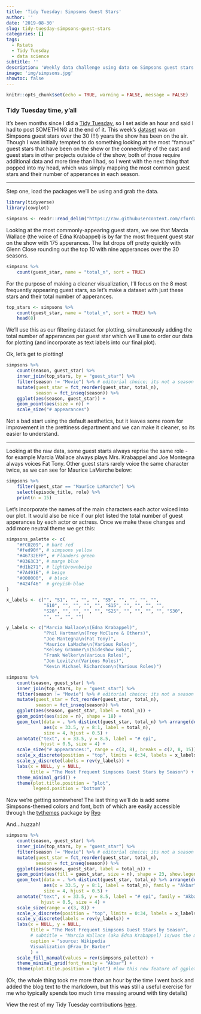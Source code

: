 ```yaml
---
title: 'Tidy Tuesday: Simpsons Guest Stars'
author: ''
date: '2019-08-30'
slug: tidy-tuesday-simpsons-guest-stars
categories: []
tags:
  - Rstats
  - Tidy Tuesday
  - data science
subtitle: ''
description: 'Weekly data challenge using data on Simpsons guest stars'
image: 'img/simpsons.jpg'
showtoc: false
---
```


```r
knitr::opts_chunk$set(echo = TRUE, warning = FALSE, message = FALSE)
```

### Tidy Tuesday time, y'all

It's been months since I did a [Tidy Tuesday](https://github.com/rfordatascience/tidytuesday), so I set aside an hour and said I had to post SOMETHING at the end of it. This week's [dataset](https://github.com/rfordatascience/tidytuesday/tree/master/data/2019/2019-08-27) was on Simpsons guest stars over the 30 (!!!) years the show has been on the air. Though I was initially tempted to do something looking at the most "famous" guest stars that have been on the show or the connectivity of the cast and guest stars in other projects outside of the show, both of those require additional data and more time than I had, so I went with the next thing that popped into my head, which was simply mapping the most common guest stars and their number of apperances in each season. 

***

Step one, load the packages we'll be using and grab the data.

```r
library(tidyverse)
library(cowplot)

simpsons <- readr::read_delim("https://raw.githubusercontent.com/rfordatascience/tidytuesday/master/data/2019/2019-08-27/simpsons-guests.csv", delim = "|", quote = "")
```

Looking at the most commonly-appearing guest stars, we see that Marcia Wallace (the voice of Edna Krabappel) is by far the most frequent guest star on the show with 175 apperances. The list drops off pretty quickly with Glenn Close rounding out the top 10 with nine apperances over the 30 seasons.

```r
simpsons %>% 
    count(guest_star, name = "total_n", sort = TRUE)
```

For the purpose of making a cleaner visualization, I'll focus on the 8 most frequently appearing guest stars, so let's make a dataset with just these stars and their total number of apperances. 

```r
top_stars <- simpsons %>% 
    count(guest_star, name = "total_n", sort = TRUE) %>% 
    head(8) 
```

We'll use this as our filtering dataset for plotting, simultaneously adding the total number of apperances per guest star which we'll use to order our data for plotting (and incorporate as text labels into our final plot). 

Ok, let's get to plotting! 

```r
simpsons %>%
    count(season, guest_star) %>%
    inner_join(top_stars, by = "guest_star") %>% 
    filter(season != "Movie") %>% # editorial choice; its not a season
    mutate(guest_star = fct_reorder(guest_star, total_n),
           season = fct_inseq(season)) %>% 
    ggplot(aes(season, guest_star)) +
    geom_point(aes(size = n)) +
    scale_size("# appearances")
```

Not a bad start using the default aesthetics, but it leaves some room for improvement in the prettiness department and we can make it cleaner, so its easier to understand.

***

Looking at the raw data, some guest starts always reprise the same role - for example Marcia Wallace always plays Mrs. Krabappel and Joe Montegna always voices Fat Tony. Other guest stars rarely voice the same character twice, as we can see for Maurice LaMarche below:

```r
simpsons %>%
    filter(guest_star == "Maurice LaMarche") %>% 
    select(episode_title, role) %>% 
    print(n = 15)
```

Let's incorporate the names of the main characters each actor voiced into our plot. It would also be nice if our plot listed the total number of guest apperances by each actor or actress. Once we make these changes and add more neutral theme we get this:

```r
simpsons_palette <- c(
    "#FC0209", # bart red
    "#fed90f", # simpsons yellow
    "#46732EFF", # Flanders green 
    "#0363C3", # marge blue
    "#d1b271", # lightbrownbeige
    "#7A491E", # beige 
    "#000000",  # black
    "#424f46"  # greyish-blue
)

x_labels <- c("", "S1", "", "", "", "S5", "", "", "", "",
              "S10", "", "", "", "", "S15", "", "", "", "",
              "S20", "", "", "", "", "S25", "", "", "", "", "S30",
              "", "", "", "")

y_labels <- c("Marcia Wallace\n(Edna Krabappel)", 
              "Phil Hartman\n(Troy McClure & Others)",
              "Joe Mantegna\n(Fat Tony)",
              "Maurice LaMache\n(Various Roles)",
              "Kelsey Grammer\n(Sideshow Bob)", 
              "Frank Welker\n(Various Roles)",
              "Jon Lovitz\n(Various Roles)",
              "Kevin Michael Richardson\n(Various Roles)")
```

```r
simpsons %>%
    count(season, guest_star) %>%
    inner_join(top_stars, by = "guest_star") %>% 
    filter(season != "Movie") %>% # editorial choice; its not a season
    mutate(guest_star = fct_reorder(guest_star, total_n),
           season = fct_inseq(season)) %>%  
    ggplot(aes(season, guest_star, label = total_n)) +
    geom_point(aes(size = n), shape = 18) +
    geom_text(data = . %>% distinct(guest_star, total_n) %>% arrange(desc(total_n)),
              aes(x = 33.5, y = 8:1, label = total_n),
              size = 4, hjust = 0.5) +
    annotate("text", x = 33.5, y = 8.5, label = "# epi", 
             hjust = 0.5, size = 4) +
    scale_size("# appearances:", range = c(3, 8), breaks = c(2, 8, 15)) +
    scale_x_discrete(position = "top", limits = 0:34, labels = x_labels) +
    scale_y_discrete(labels = rev(y_labels)) +
    labs(x = NULL, y = NULL,
         title = "The Most Frequent Simpsons Guest Stars by Season") +
    theme_minimal_grid() +
    theme(plot.title.position = "plot", 
          legend.position = "bottom") 
```

Now we're getting somewhere! The last thing we'll do is add some Simpsons-themed colors and font, both of which are easily accessible through the [tvthemes](https://github.com/Ryo-N7/tvthemes) package by [Ryo](https://twitter.com/@R_by_Ryo)

And...huzzah!

```r
simpsons %>%
    count(season, guest_star) %>%
    inner_join(top_stars, by = "guest_star") %>% 
    filter(season != "Movie") %>% # editorial choice; its not a season
    mutate(guest_star = fct_reorder(guest_star, total_n),
           season = fct_inseq(season)) %>% 
    ggplot(aes(season, guest_star, label = total_n)) +
    geom_point(aes(fill = guest_star, size = n), shape = 23, show.legend = FALSE) +
    geom_text(data = . %>% distinct(guest_star, total_n) %>% arrange(desc(total_n)),
              aes(x = 33.5, y = 8:1, label = total_n), family = "Akbar",
              size = 4, hjust = 0.5) +
    annotate("text", x = 33.5, y = 8.5, label = "# epi", family = "Akbar", 
             hjust = 0.5, size = 4) +
    scale_size(range = c(3, 8)) +
    scale_x_discrete(position = "top", limits = 0:34, labels = x_labels) +
    scale_y_discrete(labels = rev(y_labels)) +
    labs(x = NULL, y = NULL,
         title = "The Most Frequent Simpsons Guest Stars by Season",
         # subtitle = "Marcia Wallace (aka Edna Krabappel) is/was the most frequent guest star",
         caption = "source: Wikipedia
         Visualization @Frau_Dr_Barber"
         ) +
    scale_fill_manual(values = rev(simpsons_palette)) +
    theme_minimal_grid(font_family = "Akbar") +
    theme(plot.title.position = "plot") #low this new feature of ggplot
```

(Ok, the whole thing took me more than an hour by the time I went back and added the blog text to the markdown, but this was still a useful exercise for me who typically spends too much time messing around with tiny details)

View the rest of my Tidy Tuesday contributions [here](https://github.com/ameliabedelia/tidy_tuesday/blob/master/code/2019-08-30_simpsons-guest-stars.Rmd).